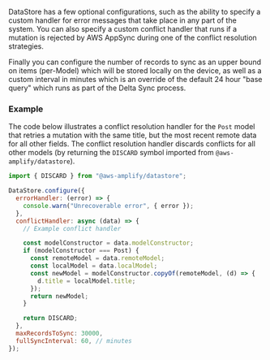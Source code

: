 DataStore has a few optional configurations, such as the ability to specify a custom handler for error messages that take place in any part of the system. You can also specify a custom conflict handler that runs if a mutation is rejected by AWS AppSync during one of the conflict resolution strategies.

Finally you can configure the number of records to sync as an upper bound on items (per-Model) which will be stored locally on the device, as well as a custom interval in minutes which is an override of the default 24 hour "base query" which runs as part of the Delta Sync process.

### Example

The code below illustrates a conflict resolution handler for the `Post` model that retries a mutation with the same title, but the most recent remote data for all other fields. The conflict resolution handler discards conflicts for all other models (by returning the `DISCARD` symbol imported from `@aws-amplify/datastore`).

```js
import { DISCARD } from "@aws-amplify/datastore";

DataStore.configure({
  errorHandler: (error) => {
    console.warn("Unrecoverable error", { error });
  },
  conflictHandler: async (data) => {
    // Example conflict handler

    const modelConstructor = data.modelConstructor;
    if (modelConstructor === Post) {
      const remoteModel = data.remoteModel;
      const localModel = data.localModel;
      const newModel = modelConstructor.copyOf(remoteModel, (d) => {
        d.title = localModel.title;
      });
      return newModel;
    }

    return DISCARD;
  },
  maxRecordsToSync: 30000,
  fullSyncInterval: 60, // minutes 
});
```

